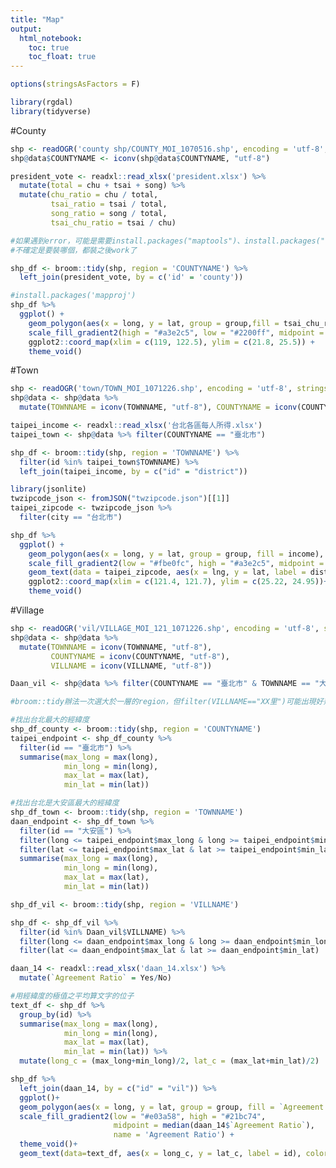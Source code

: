 ---
title: "Map"
output:
  html_notebook:
    toc: true
    toc_float: true
---

```{r}
options(stringsAsFactors = F)

library(rgdal)
library(tidyverse)
```
#County
```{r}
shp <- readOGR('county shp/COUNTY_MOI_1070516.shp', encoding = 'utf-8', stringsAsFactors = F)
shp@data$COUNTYNAME <- iconv(shp@data$COUNTYNAME, "utf-8")
```

```{r}
president_vote <- readxl::read_xlsx('president.xlsx') %>% 
  mutate(total = chu + tsai + song) %>% 
  mutate(chu_ratio = chu / total,
         tsai_ratio = tsai / total,
         song_ratio = song / total,
         tsai_chu_ratio = tsai / chu)
```

```{r}
#如果遇到error，可能是需要install.packages("maptools")、install.packages("rgeos")
#不確定是要裝哪個，都裝之後work了

shp_df <- broom::tidy(shp, region = 'COUNTYNAME') %>% 
  left_join(president_vote, by = c('id' = 'county'))
```

```{r}
#install.packages('mapproj')
shp_df %>% 
  ggplot() + 
    geom_polygon(aes(x = long, y = lat, group = group,fill = tsai_chu_ratio), colour = 'gray')+
    scale_fill_gradient2(high = "#a3e2c5", low = "#2200ff", midpoint = 1) +
    ggplot2::coord_map(xlim = c(119, 122.5), ylim = c(21.8, 25.5)) +
    theme_void()
```
#Town
```{r}
shp <- readOGR('town/TOWN_MOI_1071226.shp', encoding = 'utf-8', stringsAsFactors = F)
shp@data <- shp@data %>% 
  mutate(TOWNNAME = iconv(TOWNNAME, "utf-8"), COUNTYNAME = iconv(COUNTYNAME, "utf-8"))
```

```{r}
taipei_income <- readxl::read_xlsx('台北各區每人所得.xlsx') 
taipei_town <- shp@data %>% filter(COUNTYNAME == "臺北市")
```

```{r}
shp_df <- broom::tidy(shp, region = 'TOWNNAME') %>% 
  filter(id %in% taipei_town$TOWNNAME) %>% 
  left_join(taipei_income, by = c("id" = "district"))
```

```{r}
library(jsonlite)
twzipcode_json <- fromJSON("twzipcode.json")[[1]]
taipei_zipcode <- twzipcode_json %>% 
  filter(city == "台北市")
```

```{r}
shp_df %>% 
  ggplot() + 
    geom_polygon(aes(x = long, y = lat, group = group, fill = income), colour = 'gray')+
    scale_fill_gradient2(low = "#fbe0fc", high = "#a3e2c5", midpoint = median(shp_df$income))+
    geom_text(data = taipei_zipcode, aes(x = lng, y = lat, label = district), color = "black", size = 2.5)+
    ggplot2::coord_map(xlim = c(121.4, 121.7), ylim = c(25.22, 24.95))+
    theme_void()
```


#Village
```{r}
shp <- readOGR('vil/VILLAGE_MOI_121_1071226.shp', encoding = 'utf-8', stringsAsFactors = F)
shp@data <- shp@data %>% 
  mutate(TOWNNAME = iconv(TOWNNAME, "utf-8"),
         COUNTYNAME = iconv(COUNTYNAME, "utf-8"),
         VILLNAME = iconv(VILLNAME, "utf-8"))
```

```{r}
Daan_vil <- shp@data %>% filter(COUNTYNAME == "臺北市" & TOWNNAME == "大安區")

#broom::tidy辦法一次選大於一層的region，但filter(VILLNAME=="XX里")可能出現好幾個同樣名字的里，沒辦法限制在大安區。上面畫台北市的圖的時候是在最後畫圖階段才把多出的區域剪掉，這次則是先選出台北市最大的經緯度，再選出大安區最大可能的經緯度，最後選出所有在大安區的里時，再把不再這個經緯度範圍的里(也就是名字相同但不是台北市大安區的里)篩除

#找出台北最大的經緯度
shp_df_county <- broom::tidy(shp, region = 'COUNTYNAME')
taipei_endpoint <- shp_df_county %>%
  filter(id == "臺北市") %>% 
  summarise(max_long = max(long),
            min_long = min(long),
            max_lat = max(lat),
            min_lat = min(lat))

#找出台北是大安區最大的經緯度
shp_df_town <- broom::tidy(shp, region = 'TOWNNAME')
daan_endpoint <- shp_df_town %>% 
  filter(id == "大安區") %>% 
  filter(long <= taipei_endpoint$max_long & long >= taipei_endpoint$min_long) %>% 
  filter(lat <= taipei_endpoint$max_lat & lat >= taipei_endpoint$min_lat) %>% 
  summarise(max_long = max(long),
            min_long = min(long),
            max_lat = max(lat),
            min_lat = min(lat))

shp_df_vil <- broom::tidy(shp, region = 'VILLNAME') 

shp_df <- shp_df_vil %>%
  filter(id %in% Daan_vil$VILLNAME) %>% 
  filter(long <= daan_endpoint$max_long & long >= daan_endpoint$min_long) %>% 
  filter(lat <= daan_endpoint$max_lat & lat >= daan_endpoint$min_lat)
```

```{r}
daan_14 <- readxl::read_xlsx('daan_14.xlsx') %>% 
  mutate(`Agreement Ratio` = Yes/No)
```

```{r}
#用經緯度的極值之平均算文字的位子
text_df <- shp_df %>% 
  group_by(id) %>% 
  summarise(max_long = max(long),
            min_long = min(long),
            max_lat = max(lat),
            min_lat = min(lat)) %>% 
  mutate(long_c = (max_long+min_long)/2, lat_c = (max_lat+min_lat)/2)
```

```{r}
shp_df %>% 
  left_join(daan_14, by = c("id" = "vil")) %>% 
  ggplot()+
  geom_polygon(aes(x = long, y = lat, group = group, fill = `Agreement Ratio`), colour = 'gray') + 
  scale_fill_gradient2(low = "#e03a58", high = "#21bc74",
                       midpoint = median(daan_14$`Agreement Ratio`),
                       name = 'Agreement Ratio') +
  theme_void()+
  geom_text(data=text_df, aes(x = long_c, y = lat_c, label = id), color = "black", size = 2.5)
```

